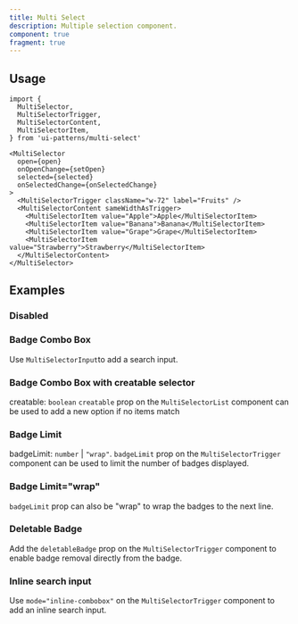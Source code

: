 ```yaml
---
title: Multi Select
description: Multiple selection component.
component: true
fragment: true
---
```


<ComponentPreview name="multi-select-demo" description="" peekCode wide />

## Usage

```tsx
import {
  MultiSelector,
  MultiSelectorTrigger,
  MultiSelectorContent,
  MultiSelectorItem,
} from 'ui-patterns/multi-select'
```

```tsx
<MultiSelector
  open={open}
  onOpenChange={setOpen}
  selected={selected}
  onSelectedChange={onSelectedChange}
>
  <MultiSelectorTrigger className="w-72" label="Fruits" />
  <MultiSelectorContent sameWidthAsTrigger>
    <MultiSelectorItem value="Apple">Apple</MultiSelectorItem>
    <MultiSelectorItem value="Banana">Banana</MultiSelectorItem>
    <MultiSelectorItem value="Grape">Grape</MultiSelectorItem>
    <MultiSelectorItem value="Strawberry">Strawberry</MultiSelectorItem>
  </MultiSelectorContent>
</MultiSelector>
```

## Examples

### Disabled

<ComponentPreview name="multi-select-disabled" />

### Badge Combo Box

Use `MultiSelectorInput`to add a search input.

<ComponentPreview name="multi-select-combobox" />

### Badge Combo Box with creatable selector

creatable: `boolean`
`creatable` prop on the `MultiSelectorList` component can be used to add a new option if no items match

<ComponentPreview name="multi-select-combobox-creatable" />

### Badge Limit

badgeLimit: `number` | `"wrap"`.
`badgeLimit` prop on the `MultiSelectorTrigger` component can be used to limit the number of badges displayed.

<ComponentPreview name="multi-select-badge-limit" />

### Badge Limit="wrap"

`badgeLimit` prop can also be "wrap" to wrap the badges to the next line.

<ComponentPreview name="multi-select-badge-limit-wrap" />

### Deletable Badge

Add the `deletableBadge` prop on the `MultiSelectorTrigger` component to enable badge removal directly from the badge.

<ComponentPreview name="multi-select-deletable-badge" />

### Inline search input

Use `mode="inline-combobox"` on the `MultiSelectorTrigger` component to add an inline search input.

<ComponentPreview name="multi-select-inline-search-input" />
